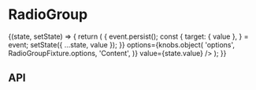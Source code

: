 
<Meta title="Components/RadioGroup" component={RadioGroup} />

# RadioGroup

<Canvas>
  <Story name="Base component">
    <State
      initialState={{
        value: '',
      }}
    >
      {(state, setState) => {
        return (
          <RadioGroup
            name={knobs.text('name', 'radioGroup', 'Content')}
            onChange={(event) => {
              event.persist();
              const {
                target: { value },
              } = event;
              setState({ ...state, value });
            }}
            options={knobs.object(
              'options',
              RadioGroupFixture.options,
              'Content',
            )}
            value={state.value}
          />
        );
      }}
    </State>
  </Story>
</Canvas>

## API

<ArgsTable of={RadioGroup} />
